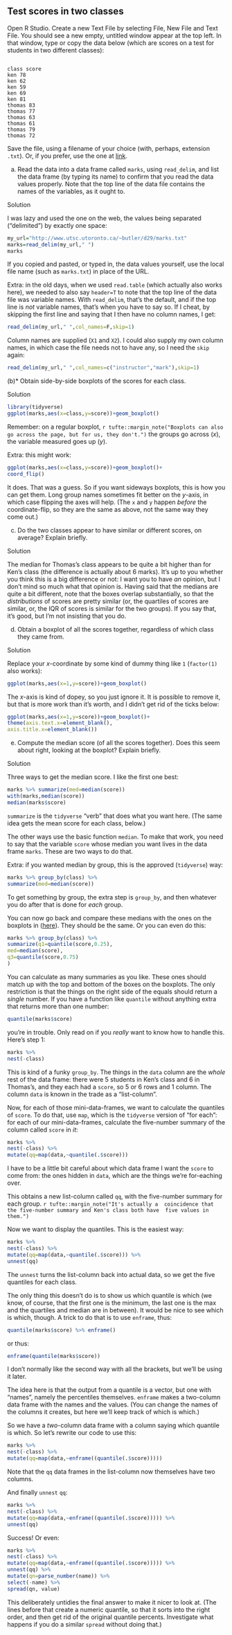 ##  Test scores in two classes


  Open R Studio. Create a new Text File by selecting File, New File
and Text File. You should see a new empty, untitled window appear at
the top left. In that window, type or copy the data below (which are
scores on a test for students in two different classes):

```

class score
ken 78
ken 62
ken 59
ken 69
ken 81
thomas 83
thomas 77
thomas 63
thomas 61
thomas 79
thomas 72

```

Save the file, using a filename of your choice (with, perhaps, extension
`.txt`). Or, if you prefer, use the one at
[link](http://www.utsc.utoronto.ca/~butler/d29/marks.txt). 


(a) Read the data into a data frame called `marks`, using
`read_delim`, and list the data frame (by typing its name)
to confirm that you read the data values properly. Note that the
top line of the data file contains the names of the variables, as
it ought to.


Solution


I was lazy and used the one on the web, the
values being separated ("delimited") by exactly one space:
```r
my_url="http://www.utsc.utoronto.ca/~butler/d29/marks.txt"
marks=read_delim(my_url," ")
marks
```

    

If you copied and pasted, or typed in, the data values yourself, use the local file name (such as `marks.txt`) in place of the URL.

Extra: in the old days, when we used `read.table` (which actually also
works here), we needed to also say `header=T` to note that the
top line of the data file was variable names. With
`read_delim`, that's the default, and if the top line is
*not* variable names, that's when you have to say so. If I cheat,
by skipping the first line and saying that I then have no column names, I get:

```r
read_delim(my_url," ",col_names=F,skip=1)
```

 

Column names are supplied (`X1` and `X2`). I could also
supply my own column names, in which case the file needs not to have
any, so I need the `skip` again:

```r
read_delim(my_url," ",col_names=c("instructor","mark"),skip=1)
```

 
 


(b)<a name="part:sbsbox">*</a> Obtain side-by-side boxplots of the scores for each class.
 
Solution


```r
library(tidyverse)
ggplot(marks,aes(x=class,y=score))+geom_boxplot()
```

       

Remember: on a regular boxplot,
`r tufte::margin_note("Boxplots can also go across the page, but for us, they don't.")` 
the groups go across ($x$), the
variable measured goes up ($y$).

Extra: this might work:

```r
ggplot(marks,aes(x=class,y=score))+geom_boxplot()+
coord_flip()
```

 

It does. That was a guess. So if you want sideways boxplots, this is
how you can get them. Long group names sometimes fit better on the $y$-axis, in which case flipping the axes will help.
(The `x` and `y` happen
*before* the coordinate-flip, so they are the same as above, not
the same way they come out.)
 

(c) Do the two classes appear to have similar or different
scores, on average? Explain briefly. 
 
Solution


The median for Thomas's class appears to be quite a bit higher
than for Ken's class (the difference is actually about 6
marks). It's up to you whether you think this is a big
difference or not: I want you to have *an* opinion, but I
don't mind so much what that opinion is.
Having said that the medians are quite a bit different, note
that the boxes overlap substantially, so that the
*distributions* of scores are pretty similar (or, the
quartiles of scores are similar, or, the IQR of scores is
similar for the two groups). If you say that, it's good, but I'm
not insisting that you do.
 

(d) Obtain a boxplot of all the scores together, regardless
of which class they came from. 


Solution


Replace your $x$-coordinate by some kind of dummy thing like
`1` (`factor(1)` also works):
```r
ggplot(marks,aes(x=1,y=score))+geom_boxplot()
```

       

The $x$-axis is kind of dopey, so you just ignore it. It is possible
to remove it, but that is more work than it's worth, and I didn't get
rid of the ticks below:

```r
ggplot(marks,aes(x=1,y=score))+geom_boxplot()+
theme(axis.text.x=element_blank(),
axis.title.x=element_blank())
```

       
 


(e) Compute the median score (of all the scores
together). Does this seem about right, looking at the boxplot?
Explain briefly.


Solution



Three ways to get the median score. I like the first one best:

```r
marks %>% summarize(med=median(score))
with(marks,median(score))
median(marks$score)
```

 
`summarize` is the `tidyverse` "verb" that does what
you want here. (The same idea gets the mean score for each class, below.)

The other ways use the basic function `median`. To make that
work, you need to say that the variable `score` whose median
you want lives in the data frame `marks`. These are two ways to
do that.

Extra: if you wanted median by group, this is the approved
(`tidyverse`) way:

```r
marks %>% group_by(class) %>%
summarize(med=median(score))
```

 

To get something by group, the extra step is `group_by`, and
then whatever you do after that is done for *each* group.

You can now go back and compare these medians with the ones on the
boxplots in (<a href="#part:sbsbox">here</a>). They should be the same. Or you can even do this:

```r
marks %>% group_by(class) %>%
summarize(q1=quantile(score,0.25),
med=median(score),
q3=quantile(score,0.75)
)
```

 

You can calculate as many summaries as you like. These ones should
match up with the top and bottom of the boxes on the boxplots. The
only restriction is that the things on the right side of the equals
should return a *single* number. If you have a function like
`quantile` without anything extra that returns more than one number:

```r
quantile(marks$score)
```

 

you're in trouble. Only read on if you *really* want to know how
to handle this. Here's step 1:

```r
marks %>% 
nest(-class) 
```

 

This is kind of a funky `group_by`. The things in the
`data` column are the *whole* rest of the data frame:
there were 5 students in Ken's class and 6 in Thomas's, and they each
had a `score`, so 5 or 6 rows and 1 column. The column
`data` is known in the trade as a "list-column".

Now, for each of those mini-data-frames, we want to calculate the
quantiles of `score`. 
To do that, use `map`, which is the
`tidyverse` version of "for each": for each of our
mini-data-frames, calculate the five-number summary of the column called `score` in *it*:

```r
marks %>% 
nest(-class) %>%
mutate(qq=map(data,~quantile(.$score)))
```

  

I have to be a little bit careful about which data frame I want the
`score` to come from: the ones hidden in `data`, which
are the things we're for-eaching over.

This obtains a new list-column called `qq`, with the
five-number summary for each group.
`r tufte::margin_note("It's actually a  coincidence that the five-number summary and Ken's class both have  five values in them.")` 

Now we want to display the quantiles. This is the easiest way:

```r
marks %>% 
nest(-class) %>%
mutate(qq=map(data,~quantile(.$score))) %>%
unnest(qq)
```

  

The `unnest` turns the list-column back into actual data, so we
get the five quantiles for each class.

The only thing this doesn't do is to show us which quantile is which
(we know, of course, that the first one is the minimum, the last one
is the max and the quartiles and median are in between). It would be
nice to see which is which, though. A trick to do that is to use
`enframe`, thus:

```r
quantile(marks$score) %>% enframe()
```

 

or thus:

```r
enframe(quantile(marks$score))
```

 

I don't normally like the second way with all the brackets, but we'll
be using it later.

The idea here is that the output from a quantile is a vector, but one
with "names", namely the percentiles themselves. `enframe`
makes a two-column data frame with the names and the values. (You can
change the names of the columns it creates, but here we'll keep track
of which is which.)

So we have a *two*-column data frame with a column saying
which quantile is which. So let's rewrite our code to use this:

```r
marks %>% 
nest(-class) %>%
mutate(qq=map(data,~enframe((quantile(.$score)))))
```

 

Note that the `qq` data frames in the list-column now
themselves have two columns.

And finally `unnest` `qq`:

```r
marks %>% 
nest(-class) %>%
mutate(qq=map(data,~enframe((quantile(.$score))))) %>%
unnest(qq)  
```

 

Success! Or even:

```r
marks %>% 
nest(-class) %>%
mutate(qq=map(data,~enframe((quantile(.$score))))) %>%
unnest(qq) %>%
mutate(qn=parse_number(name)) %>%
select(-name) %>%
spread(qn, value)
```

 

This deliberately untidies the final answer to make it nicer to look
at. (The lines before that create a numeric quantile, so that it sorts
into the right order, and then get rid of the original quantile
percents. Investigate what happens if you do a similar `spread`
without doing that.)





